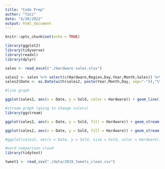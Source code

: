```yaml
---
title: "Code Prep"
author: "Tazz"
date: "4/30/2022"
output: html_document
---
```


```r
knitr::opts_chunk$set(echo = TRUE)
```

```r
library(ggplot2)
library(tidyverse)
library(readxl)
library(dplyr)

sales <- read_excel("./Hardware sales.xlsx") 

sales2 <- sales %>% select(c(Hardware,Region,Day,Year,Month,Sales)) %>% mutate(Sold = (Sales/1000))
sales2$Date <- as.Date(with(sales2, paste(Year,Month,Day, sep="-")),"%Y-%m-%d")
```

```r
#line graph 

ggplot(sales2, aes(x = Date, y = Sold, color = Hardware)) + geom_line()
```

```r
#stream graph (going to change colors)
library(ggstream)

ggplot(sales2, aes(x = Date, y = Sold, fill = Hardware)) + geom_stream()
```
```r
ggplot(sales2, aes(x = Date, y = Sold, fill = Hardware)) + geom_stream(type = "ridge")
```
```r
#ggplot(sales2, aes(x = Date, y = Sold, size = Sold, color = Hardware)) + geom_point() + scale_x_log10() + theme_bw() + labs(title = 'Year: {frame_time}', x = )
```


```r
#word comparison cloud
library(tidytext)

tweet1 <- read_csv("./data/2019_tweets_clean.csv")
```

